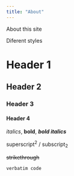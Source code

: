 ```yaml
---
title: "About"
---
```


About this site

Diferent styles

# Header 1

## Header 2

### Header 3

#### Header 4

*italics*, **bold**, ***bold italics***

superscript^2^ / subscript~2~

~~strikethrough~~

`verbatim code`


